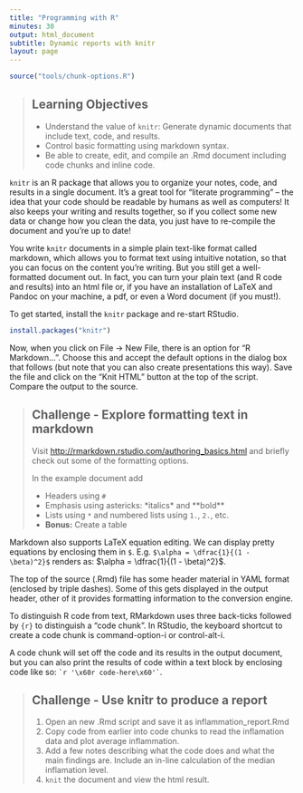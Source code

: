 ```yaml
---
title: "Programming with R"
minutes: 30
output: html_document
subtitle: Dynamic reports with knitr
layout: page
---
```


```r
source("tools/chunk-options.R")
```

> ## Learning Objectives {.objectives}
>
> * Understand the value of `knitr`: Generate dynamic documents that include text, code, and results.
> * Control basic formatting using markdown syntax.
> * Be able to create, edit, and compile an .Rmd document including code chunks and inline code.

`knitr` is an R package that allows you to organize your notes, code, and results in a single document. It's a great tool for "literate programming" -- the idea that your code should be readable by humans as well as computers! It also keeps your writing and results together, so if you collect some new data or change how you clean the data, you just have to re-compile the document and you're up to date!

You write `knitr` documents in a simple plain text-like format called markdown, which allows you to format text using intuitive notation, so that you can focus on the content you're writing. But you still get a well-formatted document out. In fact, you can turn your plain text (and R code and results) into an html file or, if you have an installation of LaTeX and Pandoc on your machine, a pdf, or even a Word document (if you must!).

To get started, install the `knitr` package and re-start RStudio.

```r
install.packages("knitr")
```	

Now, when you click on File -> New File, there is an option for "R Markdown...". Choose this and accept the default options in the dialog box that follows (but note that you can also create presentations this way). Save the file and click on the "Knit HTML" button at the top of the script. Compare the output to the source.

> ## Challenge - Explore formatting text in markdown {.challenge}
>
> Visit <http://rmarkdown.rstudio.com/authoring_basics.html> and briefly check out some of the formatting options. 
>
> In the example document add
> 
> * Headers using `#`
> * Emphasis using astericks:  \*italics\* and \*\*bold\*\*
> * Lists using `*` and numbered lists using `1.`, `2.`, etc.
> * **Bonus:** Create a table

Markdown also supports LaTeX equation editing. We can display pretty equations by enclosing them in `$`. E.g. `$\alpha = \dfrac{1}{(1 - \beta)^2}$` renders as: $\alpha = \dfrac{1}{(1 - \beta)^2}$.

The top of the source (.Rmd) file has some header material in YAML format (enclosed by triple dashes). Some of this gets displayed in the output header, other of it provides formatting information to the conversion engine. 

To distinguish R code from text, RMarkdown uses three back-ticks followed by `{r}` to distinguish a "code chunk". In RStudio, the keyboard shortcut to create a code chunk is command-option-i or control-alt-i.

A code chunk will set off the code and its results in the output document, but you can also print the results of code within a text block by enclosing code like so: `` `r '\x60r code-here\x60'` ``.

> ## Challenge - Use knitr to produce a report {.challenge}
>
> 1. Open an new .Rmd script and save it as inflammation_report.Rmd
> 2. Copy code from earlier into code chunks to read the inflamation data and plot average inflammation.
> 3. Add a few notes describing what the code does and what the main findings are. Include an in-line calculation of the median inflamation level.
> 4. `knit` the document and view the html result.